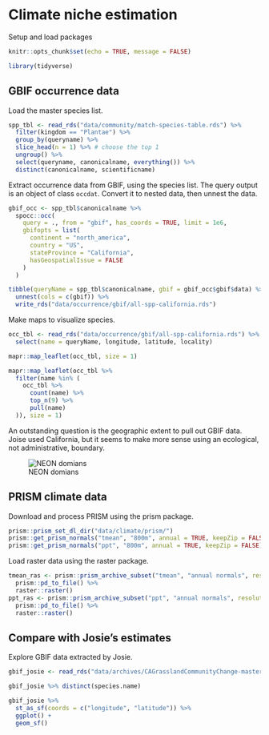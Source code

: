 # Climate niche estimation

Setup and load packages

```r
knitr::opts_chunk$set(echo = TRUE, message = FALSE)
```

```r
library(tidyverse)
```

## GBIF occurrence data

Load the master species list.

```r
spp_tbl <- read_rds("data/community/match-species-table.rds") %>%
  filter(kingdom == "Plantae") %>%
  group_by(queryname) %>%
  slice_head(n = 1) %>% # choose the top 1
  ungroup() %>%
  select(queryname, canonicalname, everything()) %>%
  distinct(canonicalname, scientificname)
```

Extract occurrence data from GBIF, using the species list. The query output is an object of class `occdat`. Convert it to nested data, then unnest the data.

```r
gbif_occ <- spp_tbl$canonicalname %>%
  spocc::occ(
    query = ., from = "gbif", has_coords = TRUE, limit = 1e6,
    gbifopts = list(
      continent = "north_america",
      country = "US",
      stateProvince = "California",
      hasGeospatialIssue = FALSE
    )
  )

tibble(queryName = spp_tbl$canonicalname, gbif = gbif_occ$gbif$data) %>%
  unnest(cols = c(gbif)) %>%
  write_rds("data/occurrence/gbif/all-spp-california.rds")
```

Make maps to visualize species.

```r
occ_tbl <- read_rds("data/occurrence/gbif/all-spp-california.rds") %>%
  select(name = queryName, longitude, latitude, locality)

mapr::map_leaflet(occ_tbl, size = 1)
```

```r
mapr::map_leaflet(occ_tbl %>%
  filter(name %in% (
    occ_tbl %>%
      count(name) %>%
      top_n(9) %>%
      pull(name)
  )), size = 1)
```

An outstanding question is the geographic extent to pull out GBIF data. Joise used California, but it seems to make more sense using an ecological, not administrative, boundary.

![NEON domians](images/neon-domains.png)

## PRISM climate data

Download and process PRISM using the prism package.

```r
prism::prism_set_dl_dir("data/climate/prism/")
prism::get_prism_normals("tmean", "800m", annual = TRUE, keepZip = FALSE)
prism::get_prism_normals("ppt", "800m", annual = TRUE, keepZip = FALSE)
```

Load raster data using the raster package.

```r
tmean_ras <- prism::prism_archive_subset("tmean", "annual normals", resolution = "800m") %>% 
  prism::pd_to_file() %>% 
  raster::raster()
ppt_ras <- prism::prism_archive_subset("ppt", "annual normals", resolution = "800m") %>% 
  prism::pd_to_file() %>% 
  raster::raster()
```

## Compare with Josie's estimates

Explore GBIF data extracted by Josie.

```r
gbif_josie <- read_rds("data/archives/CAGrasslandCommunityChange-master/Analysis/GBIF_Data/AllKaren_GBIF.rds")

gbif_josie %>% distinct(species.name)

gbif_josie %>%
  st_as_sf(coords = c("longitude", "latitude")) %>%
  ggplot() +
  geom_sf()
```
